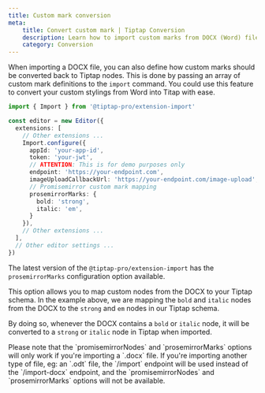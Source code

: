 ```yaml
---
title: Custom mark conversion
meta:
    title: Convert custom mark | Tiptap Conversion
    description: Learn how to import custom marks from DOCX (Word) files using the Import extension.
    category: Conversion
---
```



When importing a DOCX file, you can also define how custom marks should be converted back to Tiptap nodes. This is done by passing an array of custom mark definitions to the `import` command. You could use this feature to convert your custom stylings from Word into Titap with ease.

```ts
import { Import } from '@tiptap-pro/extension-import'

const editor = new Editor({
  extensions: [
    // Other extensions ...
    Import.configure({
      appId: 'your-app-id',
      token: 'your-jwt',
      // ATTENTION: This is for demo purposes only
      endpoint: 'https://your-endpoint.com',
      imageUploadCallbackUrl: 'https://your-endpoint.com/image-upload',
      // Promisemirror custom mark mapping
      prosemirrorMarks: {
        bold: 'strong',
        italic: 'em',
      }
    }),
    // Other extensions ...
  ],
  // Other editor settings ...
})
```

The latest version of the `@tiptap-pro/extension-import` has the `prosemirrorMarks` configuration option available.

This option allows you to map custom nodes from the DOCX to your Tiptap schema. In the example above, we are mapping the `bold` and `italic` nodes from the DOCX to the `strong` and `em` nodes in our Tiptap schema.

By doing so, whenever the DOCX contains a `bold` or `italic` node, it will be converted to a `strong` or `italic` node in Tiptap when imported.

<Callout title='DOCX, "prosemirrorNodes" and "prosemirrorMarks"' variant="info">
  Please note that the `promisemirrorNodes` and `prosemirrorMarks` options will only work if you're importing a `.docx` file. If you're importing another type of file, eg: an `.odt` file, the `/import` endpoint will be used instead of the `/import-docx` endpoint, and the `promisemirrorNodes` and `prosemirrorMarks` options will not be available.
</Callout>

